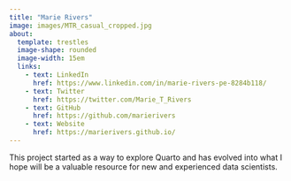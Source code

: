 ```yaml
---
title: "Marie Rivers"
image: images/MTR_casual_cropped.jpg
about: 
  template: trestles
  image-shape: rounded
  image-width: 15em
  links:
    - text: LinkedIn
      href: https://www.linkedin.com/in/marie-rivers-pe-8284b118/
    - text: Twitter
      href: https://twitter.com/Marie_T_Rivers
    - text: GitHub
      href: https://github.com/marierivers
    - text: Website
      href: https://marierivers.github.io/
---
```


This project started as a way to explore Quarto and has evolved into what I hope will be a valuable resource for new and experienced data scientists.
